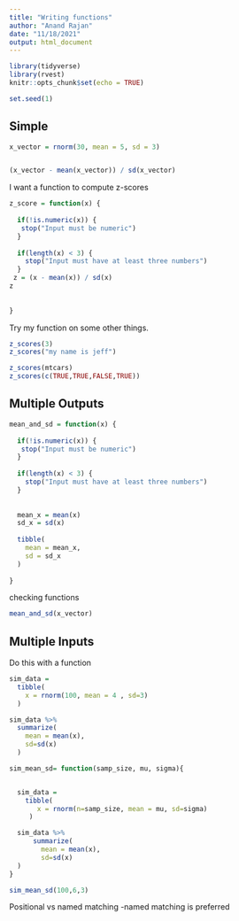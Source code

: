 ```yaml
---
title: "Writing functions"
author: "Anand Rajan"
date: "11/18/2021"
output: html_document
---
```


```r
library(tidyverse)
library(rvest)
knitr::opts_chunk$set(echo = TRUE)

set.seed(1)
```

## Simple

```r
x_vector = rnorm(30, mean = 5, sd = 3)


(x_vector - mean(x_vector)) / sd(x_vector) 
```

I want a function to compute z-scores

```r
z_score = function(x) {
  
  if(!is.numeric(x)) {
   stop("Input must be numeric") 
  }
  
  if(length(x) < 3) {
    stop("Input must have at least three numbers")
  }
 z = (x - mean(x)) / sd(x)
z
  
  
}


```

Try my function on some other things.

```r
z_scores(3)
z_scores("my name is jeff")

z_scores(mtcars)
z_scores(c(TRUE,TRUE,FALSE,TRUE))
```

## Multiple Outputs

```r
mean_and_sd = function(x) {
  
  if(!is.numeric(x)) {
   stop("Input must be numeric") 
  }
  
  if(length(x) < 3) {
    stop("Input must have at least three numbers")
  }
 
  
  mean_x = mean(x)
  sd_x = sd(x)
  
  tibble(
    mean = mean_x,
    sd = sd_x
  )
  
}
```

checking functions

```r

mean_and_sd(x_vector)
```

## Multiple Inputs

Do this with a function
```r
sim_data = 
  tibble(
    x = rnorm(100, mean = 4 , sd=3)
  )

sim_data %>% 
  summarize(
    mean = mean(x),
    sd=sd(x)
  )
```



```r

sim_mean_sd= function(samp_size, mu, sigma){


  sim_data = 
    tibble(
       x = rnorm(n=samp_size, mean = mu, sd=sigma)
     )

  sim_data %>% 
      summarize(
        mean = mean(x),
        sd=sd(x)
  )
}

sim_mean_sd(100,6,3)
```


Positional vs named matching
-named matching is preferred
